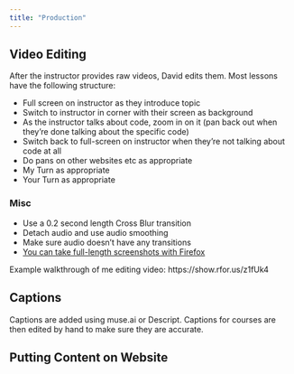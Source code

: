 ```yaml
---
title: "Production"
---
```


## Video Editing

After the instructor provides raw videos, David edits them. Most lessons have the following structure:

- Full screen on instructor as they introduce topic
- Switch to instructor in corner with their screen as background
- As the instructor talks about code, zoom in on it (pan back out when they're done talking about the specific code)
- Switch back to full-screen on instructor when they're not talking about code at all
- Do pans on other websites etc as appropriate
- My Turn as appropriate
- Your Turn as appropriate

### Misc

- Use a 0.2 second length Cross Blur transition
- Detach audio and use audio smoothing
- Make sure audio doesn't have any transitions
- [You can take full-length screenshots with Firefox](https://support.mozilla.org/en-US/kb/take-screenshots-firefox)

Example walkthrough of me editing video: https://show.rfor.us/z1fUk4

## Captions

Captions are added using muse.ai or Descript. Captions for courses are then edited by hand to make sure they are accurate.

## Putting Content on Website